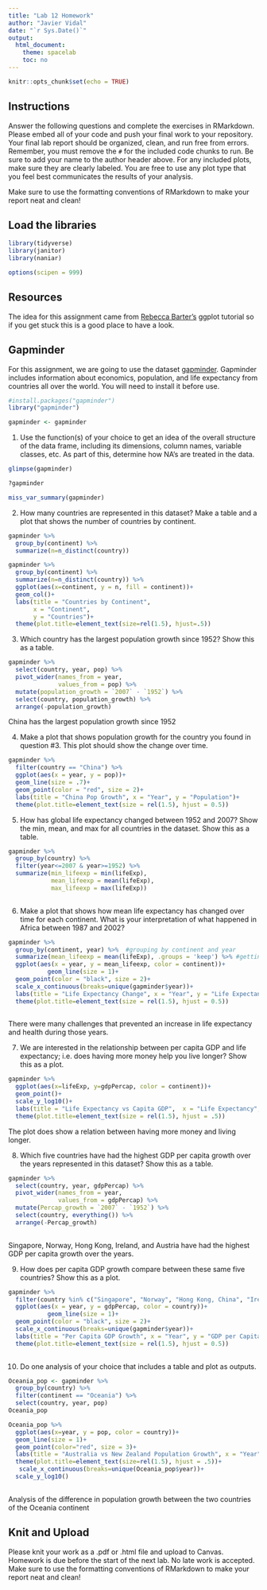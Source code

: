 ```yaml
---
title: "Lab 12 Homework"
author: "Javier Vidal"
date: "`r Sys.Date()`"
output:
  html_document:
    theme: spacelab
    toc: no
---
```


```r
knitr::opts_chunk$set(echo = TRUE)
```

## Instructions
Answer the following questions and complete the exercises in RMarkdown. Please embed all of your code and push your final work to your repository. Your final lab report should be organized, clean, and run free from errors. Remember, you must remove the `#` for the included code chunks to run. Be sure to add your name to the author header above. For any included plots, make sure they are clearly labeled. You are free to use any plot type that you feel best communicates the results of your analysis.  

Make sure to use the formatting conventions of RMarkdown to make your report neat and clean!  

## Load the libraries
```r
library(tidyverse)
library(janitor)
library(naniar)
``` 

```r
options(scipen = 999)
```

## Resources
The idea for this assignment came from [Rebecca Barter's](http://www.rebeccabarter.com/blog/2017-11-17-ggplot2_tutorial/) ggplot tutorial so if you get stuck this is a good place to have a look.  

## Gapminder
For this assignment, we are going to use the dataset [gapminder](https://cran.r-project.org/web/packages/gapminder/index.html). Gapminder includes information about economics, population, and life expectancy from countries all over the world. You will need to install it before use.  
```r
#install.packages("gapminder")
library("gapminder")
```

```r
gapminder <- gapminder
```

1. Use the function(s) of your choice to get an idea of the overall structure of the data frame, including its dimensions, column names, variable classes, etc. As part of this, determine how NA's are treated in the data.   
```r
glimpse(gapminder)
```

```r
?gapminder
```

```r
miss_var_summary(gapminder)
```

2. How many countries are represented in this dataset? Make a table and a plot that shows the number of countries by continent.  
```r
gapminder %>% 
  group_by(continent) %>% 
  summarize(n=n_distinct(country))
```

```r
gapminder %>% 
  group_by(continent) %>% 
  summarize(n=n_distinct(country)) %>% 
  ggplot(aes(x=continent, y = n, fill = continent))+
  geom_col()+
  labs(title = "Countries by Continent",
       x = "Continent",
       y = "Countries")+
  theme(plot.title=element_text(size=rel(1.5), hjust=.5))
```

3. Which country has the largest population growth since 1952? Show this as a table.  
```r
gapminder %>% 
  select(country, year, pop) %>% 
  pivot_wider(names_from = year,
              values_from = pop) %>% 
  mutate(population_growth = `2007` - `1952`) %>% 
  select(country, population_growth) %>% 
  arrange(-population_growth)
```
China has the largest population growth since 1952

4. Make a plot that shows population growth for the country you found in question #3. This plot should show the change over time.  
```r
gapminder %>% 
  filter(country == "China") %>% 
  ggplot(aes(x = year, y = pop))+
  geom_line(size = .7)+
  geom_point(color = "red", size = 2)+
  labs(title = "China Pop Growth", x = "Year", y = "Population")+
  theme(plot.title=element_text(size = rel(1.5), hjust = 0.5))
```

5. How has global life expectancy changed between 1952 and 2007? Show the min, mean, and max for all countries in the dataset. Show this as a table.  
```r
gapminder %>% 
  group_by(country) %>% 
  filter(year<=2007 & year>=1952) %>% 
  summarize(min_lifeexp = min(lifeExp), 
            mean_lifeexp = mean(lifeExp), 
            max_lifeexp = max(lifeExp))
  
```

6. Make a plot that shows how mean life expectancy has changed over time for each continent. What is your interpretation of what happened in Africa between 1987 and 2002?  
```r
gapminder %>% 
  group_by(continent, year) %>%  #grouping by continent and year
  summarize(mean_lifeexp = mean(lifeExp), .groups = 'keep') %>% #getting the mean life expectancy 
  ggplot(aes(x = year, y = mean_lifeexp, color = continent))+ 
           geom_line(size = 1)+
  geom_point(color = "black", size = 2)+
  scale_x_continuous(breaks=unique(gapminder$year))+ 
  labs(title = "Life Expectancy Change", x = "Year", y = "Life Expectancy")+
  theme(plot.title=element_text(size = rel(1.5), hjust = 0.5))
  
```
There were many challenges that prevented an increase in life expectancy and health during those years. 

7. We are interested in the relationship between per capita GDP and life expectancy; i.e. does having more money help you live longer? Show this as a plot.  
```r
gapminder %>% 
  ggplot(aes(x=lifeExp, y=gdpPercap, color = continent))+
  geom_point()+
  scale_y_log10()+
  labs(title = "Life Expectancy vs Capita GDP",  x = "Life Expectancy", y = "Per Capita GDP")+
  theme(plot.title=element_text(size = rel(1.5), hjust = .5))
```
The plot does show a relation between having more money and living longer. 

8. Which five countries have had the highest GDP per capita growth over the years represented in this dataset? Show this as a table.  
```r
gapminder %>% 
  select(country, year, gdpPercap) %>% 
  pivot_wider(names_from = year,
              values_from = gdpPercap) %>% 
  mutate(Percap_growth = `2007` - `1952`) %>% 
  select(country, everything()) %>% 
  arrange(-Percap_growth)
  
```
Singapore, Norway, Hong Kong, Ireland, and Austria have had the highest GDP per capita growth over the years. 

9. How does per capita GDP growth compare between these same five countries? Show this as a plot.  
```r
gapminder %>% 
  filter(country %in% c("Singapore", "Norway", "Hong Kong, China", "Ireland", "Austria")) %>% 
  ggplot(aes(x = year, y = gdpPercap, color = country))+ 
           geom_line(size = 1)+
  geom_point(color = "black", size = 2)+
  scale_x_continuous(breaks=unique(gapminder$year))+ 
  labs(title = "Per Capita GDP Growth", x = "Year", y = "GDP per Capita")+
  theme(plot.title=element_text(size = rel(1.5), hjust = 0.5))
  
```

10. Do one analysis of your choice that includes a table and plot as outputs.  
```r
Oceania_pop <- gapminder %>% 
  group_by(country) %>% 
  filter(continent == "Oceania") %>% 
  select(country, year, pop) 
Oceania_pop
```

```r
Oceania_pop %>% 
  ggplot(aes(x=year, y = pop, color = country))+
  geom_line(size = 1)+
  geom_point(color="red", size = 3)+
  labs(title = "Australia vs New Zealand Population Growth", x = "Year", y = "Population")+
  theme(plot.title=element_text(size=rel(1.5), hjust = .5))+
   scale_x_continuous(breaks=unique(Oceania_pop$year))+
  scale_y_log10()
  
```
Analysis of the difference in population growth between the two countries of the Oceania continent

## Knit and Upload
Please knit your work as a .pdf or .html file and upload to Canvas. Homework is due before the start of the next lab. No late work is accepted. Make sure to use the formatting conventions of RMarkdown to make your report neat and clean! 